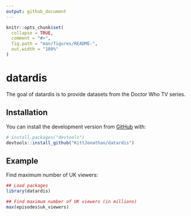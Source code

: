 ```yaml
---
output: github_document
---
```


<!-- README.md is generated from README.Rmd. Please edit that file -->

```r
knitr::opts_chunk$set(
  collapse = TRUE,
  comment = "#>",
  fig.path = "man/figures/README-",
  out.width = "100%"
)
```

# datardis

<!-- badges: start -->
<!-- badges: end -->

The goal of datardis is to provide datasets from the Doctor Who TV series.

## Installation

You can install the development version from [GitHub](https://github.com/) with:

``` r
# install.packages("devtools")
devtools::install_github("KittJonathan/datardis")
```
## Example

Find maximum number of UK viewers:

```r
## Load packages
library(datardis)

## Find maximum number of UK viewers (in millions)
max(episodes$uk_viewers)

```
